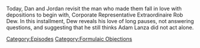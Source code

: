 {{DEFAULTSORT:
    #_EPISODE_0771:Formulaic Objections Part 15
}}{{Episode
    | title           = Formulaic Objections Part 15
    | caption         = Listen to this episode on [https://knowledgefight.libsyn.com/771-formulaic-objections-part-15 Libsyn] [https://open.spotify.com/episode/1bbpGbr1Phgjl3QG4nm2Oo Spotify]
    | episodeNumber   = 771
    | length          = 01:55:47
    | airDate         = January 27, 2023
    | episodeType     = [[:Category:Formulaic Objections|Formulaic Objections]]
    | appearance      = [[Rob Dew]]
    | previousEpisode = [[770: January 20, 2023]]
    | nextEpisode     = [[772: December 18-19, 2003]]
}}

{{Stub}}

Today, Dan and Jordan revisit the man who made them fall in love with depositions to begin with, Corporate Representative Extraordinaire Rob Dew.  In this installment, Dew reveals his love of long pauses, not answering questions, and suggesting that he still thinks Adam Lanza did not act alone.

[[Category:Episodes]]
[[Category:Formulaic Objections]]
